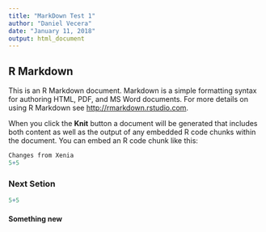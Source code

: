 ```yaml
---
title: "MarkDown Test 1"
author: "Daniel Vecera"
date: "January 11, 2018"
output: html_document
---
```


## R Markdown

This is an R Markdown document. Markdown is a simple formatting syntax for authoring HTML, PDF, and MS Word documents. For more details on using R Markdown see <http://rmarkdown.rstudio.com>.


When you click the **Knit** button a document will be generated that includes both content as well as the output of any embedded R code chunks within the document. You can embed an R code chunk like this:

```r

Changes from Xenia
5+5


```


### Next Setion

```r

5+5

```

#### Something new